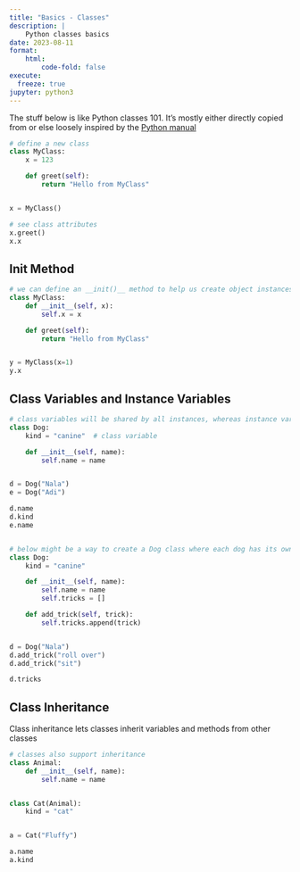 ```yaml
---
title: "Basics - Classes"
description: |
    Python classes basics
date: 2023-08-11
format:
    html:
        code-fold: false
execute:
  freeze: true
jupyter: python3
---
```


The stuff below is like Python classes 101. It's mostly either directly copied from or else loosely inspired by the [Python manual](https://docs.python.org/3/tutorial/classes.html)

```python
# define a new class
class MyClass:
    x = 123

    def greet(self):
        return "Hello from MyClass"


x = MyClass()

# see class attributes
x.greet()
x.x
```

## Init Method

```python
# we can define an __init()__ method to help us create object instances with specific initial states
class MyClass:
    def __init__(self, x):
        self.x = x

    def greet(self):
        return "Hello from MyClass"


y = MyClass(x=1)
y.x
```


## Class Variables and Instance Variables

```python
# class variables will be shared by all instances, whereas instance variables will be unique to each instance
class Dog:
    kind = "canine"  # class variable

    def __init__(self, name):
        self.name = name


d = Dog("Nala")
e = Dog("Adi")

d.name
d.kind
e.name


# below might be a way to create a Dog class where each dog has its own set of tricks
class Dog:
    kind = "canine"

    def __init__(self, name):
        self.name = name
        self.tricks = []

    def add_trick(self, trick):
        self.tricks.append(trick)


d = Dog("Nala")
d.add_trick("roll over")
d.add_trick("sit")

d.tricks
```

## Class Inheritance

Class inheritance lets classes inherit variables and methods from other classes
```python
# classes also support inheritance
class Animal:
    def __init__(self, name):
        self.name = name


class Cat(Animal):
    kind = "cat"


a = Cat("Fluffy")

a.name
a.kind
```